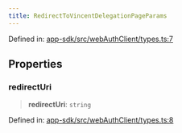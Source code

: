 ```yaml
---
title: RedirectToVincentDelegationPageParams
---
```


Defined in: [app-sdk/src/webAuthClient/types.ts:7](https://github.com/LIT-Protocol/Vincent/blob/73da7c01d4eb076a0ff8650f85c7adf29f486588/packages/libs/app-sdk/src/webAuthClient/types.ts#L7)

## Properties

### redirectUri

> **redirectUri**: `string`

Defined in: [app-sdk/src/webAuthClient/types.ts:8](https://github.com/LIT-Protocol/Vincent/blob/73da7c01d4eb076a0ff8650f85c7adf29f486588/packages/libs/app-sdk/src/webAuthClient/types.ts#L8)
